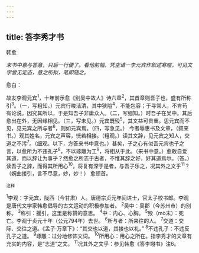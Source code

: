 ```yaml
---
---
---
```

title: 答李秀才书
---



韩愈

*来书中意与答意，只后一行便了。看他前幅，凭空请一李元宾作叙述寒暄，可见文字曾无定态，意之所拟，笔即随之。*

愈白：

故友李观元宾<sup>1</sup>，十年前示愈《别吴中故人》诗六章<sup>2</sup>，其首章则吾子也，盛有所称引<sup>3</sup>。（一，写粗知。）元宾行峻洁清，其中狭隘<sup>4</sup>，不能包容；于寻常人，不肯苟有论说。因究其所以，于是知吾子非庸众人。（二，写细知。）时吾子在吴中。其后愈出在外，无因缘相见。（三，写未见。）元宾既殁<sup>5</sup>，其文益可贵重。思元宾而不见，见元宾之所与者<sup>6</sup>，则如元宾焉。（四，写急见。）
今者辱惠书及文章，（叙来书。）观其姓名，元宾之声容，恍若相接。（粗观。）读其文辞，见元宾之知人，交道之不污<sup>7</sup>。（细观。以下，方答来书中意也。）甚矣，子之心有似吾元宾也子之言，以愈所为不违孔子<sup>8</sup>，不以琢雕为工<sup>9</sup>，将相从于此。（来书中意。）愈敢自爱其道，而以辞让为事乎？然愈之所志于古者，不惟其辞之好，好其道焉尔。（答。）读吾子之辞，而得其所用心<sup>10</sup>，将复有深于是者，与吾子乐之，况其外之文乎<sup>11</sup>？（婉曲接引，言不尽意，妙，妙！）
愈顿首。

<sup>注释</sup>

<sup>1</sup>李观：字元宾，陇西（今甘肃）人。唐德宗贞元年间进士，官太子校书郎。李观是唐代文学家韩愈倡导的古文运动的积极参加者。
<sup>2</sup>吴中：吴郡（今苏州市）的别称。
<sup>3</sup>称引：援引，这里是称赞的意思。
<sup>4</sup>中：内心、心胸。
<sup>5</sup>殁（mò末）：死亡。李观于贞元十年（公元794年）去世。
<sup>6</sup>所与者：所来往的人。
<sup>7</sup>交道：交际、交往之道。《孟子·万章下》：“其交也以道，其接也以礼。”
<sup>8</sup>不违孔子：不违反孔子之道。
<sup>9</sup>琢雕：过分地修饰文词。
<sup>10</sup>所用心：用心之所在。指李秀才的文章有充实的内容，是“志道”之文。
<sup>11</sup>况其外之文乎：参见韩愈《答李翊书》注6。